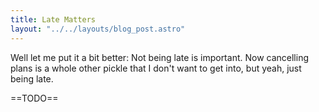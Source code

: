 ```yaml
---
title: Late Matters 
layout: "../../layouts/blog_post.astro"
---
```


Well let me put it a bit better: Not being late is important.
Now cancelling plans is a whole other pickle that I don't want to get into, 
but yeah, just being late.

==TODO==
